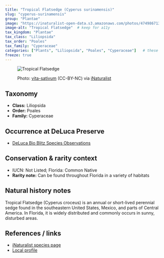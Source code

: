 ```yaml
---
title: "Tropical Flatsedge (Cyperus surinamensis)"
slug: "cyperus-surinamensis"
group: "Plantae"
image: "https://inaturalist-open-data.s3.amazonaws.com/photos/474986713/large.jpeg"       # keep for thumbnails
image-alt: "Tropical Flatsedge"  # keep for a11y
tax_kingdom: "Plantae"
tax_class: "Liliopsida"
tax_order: "Poales"
tax_family: "Cyperaceae"
categories: ["Plants", "Liliopsida", "Poales", "Cyperaceae"]   # these drive the chips + filtering
freeze: true
---
```


<figure class="species-figure">

<img src="https://inaturalist-open-data.s3.amazonaws.com/photos/474986713/large.jpeg" alt="Tropical Flatsedge" class="species-photo"/>

<figcaption class="photo-credit">

Photo: <a href="https://www.inaturalist.org/people/vita-sativum">vita-sativum</a> (CC-BY-NC) via <a href="https://www.inaturalist.org/observations/264520979">iNaturalist</a>

</figcaption>

</figure>

## Taxonomy

-   **Class:** Liliopsida
-   **Order:** Poales
-   **Family:** Cyperaceae

## Occurrence at DeLuca Preserve

-   [DeLuca Bio Blitz Species Observations](https://www.inaturalist.org/observations?project_id=annual-uf-ifas-deluca-bioblitz-data&taxon_id=161496&verifiable=any)

## Conservation & rarity context

-   IUCN: Not Listed; Florida: Common Native
-   **Rarity note:** Can be found throughout Florida in a variety of habitats

## Natural history notes

Tropical Flatsedge (Cyperus croceus) is an annual or short-lived perennial sedge found in the southeastern United States, Mexico, and parts of Central America. In Florida, it is widely distributed and commonly occurs in sunny, disturbed areas.

## References / links

-   [iNaturalist species page](https://www.inaturalist.org/taxa/161496-Cyperus-surinamensis)
-   [Local profile](https://florida.plantatlas.usf.edu/plant/species/1042)
